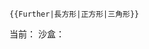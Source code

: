  <nowiki>{{Further|長方形|正方形|三角形}}</nowiki>
当前：{{Further|長方形|正方形|三角形}}
沙盒：{{Further/sandbox|長方形|正方形|三角形}}